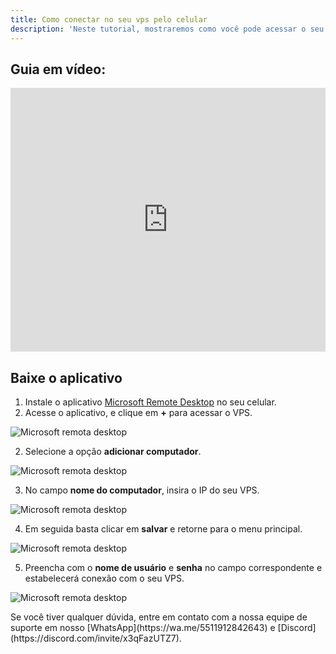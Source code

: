 ```yaml
---
title: Como conectar no seu vps pelo celular
description: 'Neste tutorial, mostraremos como você pode acessar o seu VPS pelo celular.'
---
```


## Guia em vídeo:
<iframe
  width="100%"
  height="422"
  src="https://www.youtube.com/embed/VcSb1WzJX2A?si=U4pcWv6ybtc02kGs"
  title="YouTube video player"
  frameborder="0"
  allow="accelerometer; autoplay; clipboard-write; encrypted-media; gyroscope; picture-in-picture"
  allowfullscreen
></iframe>

## Baixe o aplicativo
1. Instale o aplicativo [Microsoft Remote Desktop](https://play.google.com/store/apps/details?id=com.microsoft.rdc.androidx&hl=pt&gl=pt) no seu celular.
2. Acesse o aplicativo, e clique em **+** para acessar o VPS. 

<img
  className="block"
  src="/images/remote.png"
  alt="Microsoft remota desktop"
/>

2. Selecione a opção **adicionar computador**.

<img
  className="block"
  src="/images/remote-2.png"
  alt="Microsoft remota desktop"
/>

3. No campo **nome do computador**, insira o IP do seu VPS.

<img
  className="block"
  src="/images/remota-3.png"
  alt="Microsoft remota desktop"
/>

4. Em seguida basta clicar em **salvar** e retorne para o menu principal.

<img
  className="block"
  src="/images/remota4.png"
  alt="Microsoft remota desktop"
/>

5. Preencha com o **nome de usuário** e **senha** no campo correspondente e estabelecerá conexão com o seu VPS.

<img
  className="block"
  src="/images/remota5.png"
  alt="Microsoft remota desktop"
/>

<Check>
Se você tiver qualquer dúvida, entre em contato com a nossa equipe de suporte
em nosso [WhatsApp](https://wa.me/5511912842643) 
e [Discord](https://discord.com/invite/x3qFazUTZ7).
</Check>